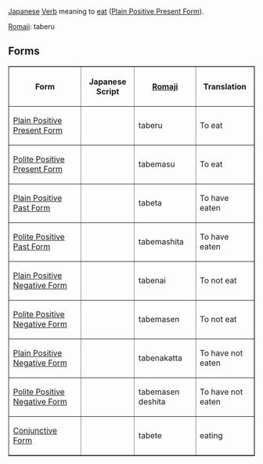 [[Japanese]] [[Verb]] meaning to [[eat]] ([[Japanese Plain Positive Present Form|Plain Positive Present Form]]).

[[Romaji]]: taberu

== Forms ==

<TABLE border>

<TR>
<TH>Form</TH>
<TH>Japanese Script</TH>
<TH>[[Romaji]]</TH>
<TH>Translation</TH>
</TR>

<TR>
<TD>[[Japanese Plain Positive Present Form|Plain Positive Present Form]]</TD>
<TD></TD>
<TD>taberu</TD>
<TD>To eat</TD>
</TR>

<TR>
<TD>[[Japanese Polite Positive Present Form|Polite Positive Present Form]]</TD>
<TD></TD>
<TD>tabemasu</TD>
<TD>To eat</TD>
</TR>

<TR>
<TD>[[Japanese Plain Positive Past Form|Plain Positive Past Form]]</TD>
<TD></TD>
<TD>tabeta</TD>
<TD>To have eaten</TD>
</TR>

<TR>
<TD>[[Japanese Polite Positive Past Form|Polite Positive Past Form]]</TD>
<TD></TD>
<TD>tabemashita</TD>
<TD>To have eaten</TD>
</TR>

<TR>
<TD>[[Japanese Plain Positive Negative Form|Plain Positive Negative Form]]</TD>
<TD></TD>
<TD>tabenai</TD>
<TD>To not eat</TD>
</TR>

<TR>
<TD>[[Japanese Polite Positive Negative Form|Polite Positive Negative Form]]</TD>
<TD></TD>
<TD>tabemasen</TD>
<TD>To not eat</TD>
</TR>

<TR>
<TD>[[Japanese Plain Positive Negative Form|Plain Positive Negative Form]]</TD>
<TD></TD>
<TD>tabenakatta</TD>
<TD>To have not eaten</TD>
</TR>

<TR>
<TD>[[Japanese Polite Positive Negative Form|Polite Positive Negative Form]]</TD>
<TD></TD>
<TD>tabemasen deshita</TD>
<TD>To have not eaten</TD>
</TR>

<TR>
<TD>[[Japanese Conjunctive Form|Conjunctive Form]]</TD>
<TD></TD>
<TD>tabete</TD>
<TD>eating</TD>
</TR>

</TABLE>
